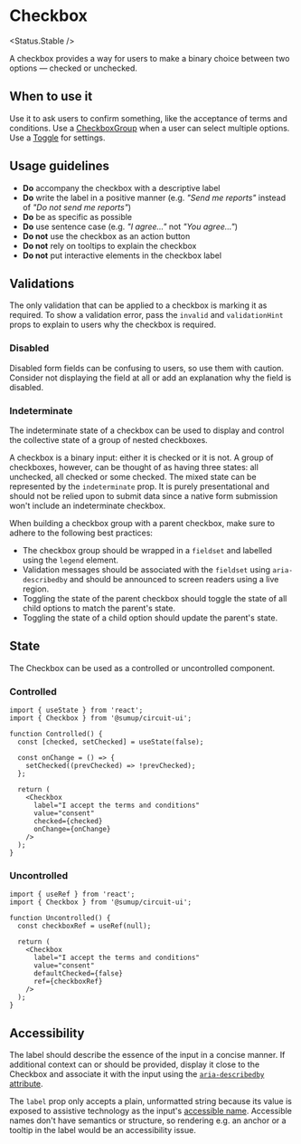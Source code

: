 
<Meta of={Stories} />

# Checkbox

<Status.Stable />

A checkbox provides a way for users to make a binary choice between two options — checked or unchecked.

<Story of={Stories.Base} />
<Props />

## When to use it

Use it to ask users to confirm something, like the acceptance of terms and conditions. Use a [CheckboxGroup](Forms/CheckboxGroup/Docs) when a user can select multiple options. Use a [Toggle](Forms/Toggle/Docs) for settings.

## Usage guidelines

- **Do** accompany the checkbox with a descriptive label
- **Do** write the label in a positive manner (e.g. _"Send me reports"_ instead of _"Do not send me reports"_)
- **Do** be as specific as possible
- **Do** use sentence case (e.g. _"I agree..."_ not _"You agree..."_)
- **Do not** use the checkbox as an action button
- **Do not** rely on tooltips to explain the checkbox
- **Do not** put interactive elements in the checkbox label

## Validations

The only validation that can be applied to a checkbox is marking it as required. To show a validation error, pass the `invalid` and `validationHint` props to explain to users why the checkbox is required.

<Story of={Stories.Validations} />

### Disabled

Disabled form fields can be confusing to users, so use them with caution. Consider not displaying the field at all or add an explanation why the field is disabled.

<Story of={Stories.Disabled} />

### Indeterminate

The indeterminate state of a checkbox can be used to display and control the collective state of a group of nested checkboxes.

A checkbox is a binary input: either it is checked or it is not. A group of checkboxes, however, can be thought of as having three states: all unchecked, all checked or some checked. The mixed state can be represented by the `indeterminate` prop. It is purely presentational and should not be relied upon to submit data since a native form submission won't include an indeterminate checkbox.

When building a checkbox group with a parent checkbox, make sure to adhere to the following best practices:

- The checkbox group should be wrapped in a `fieldset` and labelled using the `legend` element.
- Validation messages should be associated with the `fieldset` using `aria-describedby` and should be announced to screen readers using a live region.
- Toggling the state of the parent checkbox should toggle the state of all child options to match the parent's state.
- Toggling the state of a child option should update the parent's state.

<Story of={Stories.Indeterminate} />

## State

The Checkbox can be used as a controlled or uncontrolled component.

### Controlled

```tsx
import { useState } from 'react';
import { Checkbox } from '@sumup/circuit-ui';

function Controlled() {
  const [checked, setChecked] = useState(false);

  const onChange = () => {
    setChecked((prevChecked) => !prevChecked);
  };

  return (
    <Checkbox
      label="I accept the terms and conditions"
      value="consent"
      checked={checked}
      onChange={onChange}
    />
  );
}
```

### Uncontrolled

```tsx
import { useRef } from 'react';
import { Checkbox } from '@sumup/circuit-ui';

function Uncontrolled() {
  const checkboxRef = useRef(null);

  return (
    <Checkbox
      label="I accept the terms and conditions"
      value="consent"
      defaultChecked={false}
      ref={checkboxRef}
    />
  );
}
```

## Accessibility

The label should describe the essence of the input in a concise manner. If additional context can or should be provided, display it close to the Checkbox and associate it with the input using the [`aria-describedby` attribute](https://developer.mozilla.org/en-US/docs/Web/Accessibility/ARIA/Attributes/aria-describedby).

The `label` prop only accepts a plain, unformatted string because its value is exposed to assistive technology as the input's [accessible name](https://www.tpgi.com/what-is-an-accessible-name/). Accessible names don't have semantics or structure, so rendering e.g. an anchor or a tooltip in the label would be an accessibility issue.
